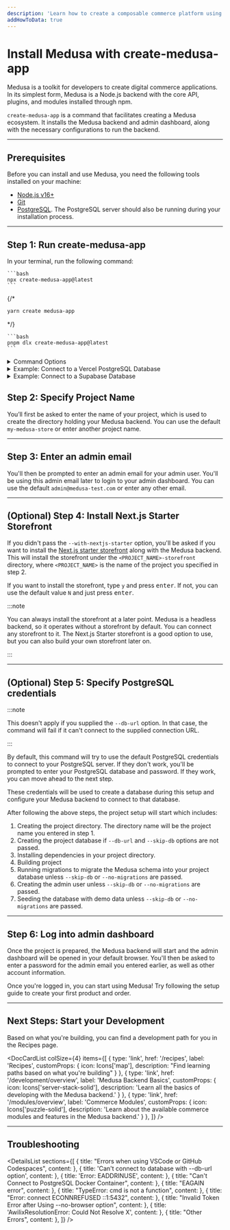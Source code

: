 ```yaml
---
description: 'Learn how to create a composable commerce platform using Medusa. This quickstart guide will help you set up your Medusa backend and the admin dashboard.'
addHowToData: true
---
```



# Install Medusa with create-medusa-app

Medusa is a toolkit for developers to create digital commerce applications. In its simplest form, Medusa is a Node.js backend with the core API, plugins, and modules installed through npm.

`create-medusa-app` is a command that facilitates creating a Medusa ecosystem. It installs the Medusa backend and admin dashboard, along with the necessary configurations to run the backend.

---

## Prerequisites

Before you can install and use Medusa, you need the following tools installed on your machine:

- [Node.js v16+](./development/backend/prepare-environment.mdx#nodejs)
- [Git](./development/backend/prepare-environment.mdx#git)
- [PostgreSQL](./development/backend/prepare-environment.mdx#postgresql). The PostgreSQL server should also be running during your installation process.

---

## Step 1: Run create-medusa-app

In your terminal, run the following command:

<Tabs groupId="npxyarn" isCodeTabs={true}>
  <TabItem value="npx" label="NPX" default>

    ```bash
    npx create-medusa-app@latest
    ```

  </TabItem>
  {/* <TabItem value="yarn" label="Yarn">

  ```bash
  yarn create medusa-app
  ```

  </TabItem> */}
  <TabItem value="pnpm" label="pnpm">

    ```bash
    pnpm dlx create-medusa-app@latest
    ```

  </TabItem>
</Tabs>

<Details>
  <Summary>Command Options</Summary>
  
  The `create-medusa-app` command can accept the following options:

  - `--repo-url <url>`: The repository URL to create the project from. By default it will be `https://github.com/medusajs/medusa-starter-default`.
  - `--seed`: A flag indicating whether the database should be seeded with demo data. By default, seeding is disabled.
  - `--no-boilerplate`: A flag that removes all files added for an enhanced onboarding experience (files under `src/admin`, `src/api`, etc...). This is helpful if you want to create a clean project, and is only recommended if you're familiar with Medusa.
  - `--no-browser`: Disables opening the browser at the end of the project creation and only shows success message.
  - `--skip-db`: Skips creating the database, running migrations, and seeding, and subsequently skips opening the browser. Useful if you want to set the database URL at a later point in the configurations.
  - `--db-url <url>`: Skips database creation and sets the database URL to the provided URL. Throws an error if connection to the database fails. Will still run migrations and open the admin after project creation. Useful if you already have a database created, locally or remotely.
  - `--no-migrations`: Skips running migrations, creating admin user, and seeding. If used, it's expected that you pass the `--db-url` option with a URL of a database that has all necessary migrations. Otherwise, unexpected errors will occur. Helpful only if combined with `--db-url`.
  - `--directory-path <path>`: Allows specifying the parent directory path to create the directory of the new project in.
  - `--with-nextjs-starter`: Installs the Next.js starter storefront under the `<PROJECT_NAME>-storefront` directory, where `<PROJECT_NAME>` is the name of the project you enter in the first question. If the `<PROJECT_NAME>-storefront` directory already exists, random characters are added at the end of `<PROJECT_NAME>-storefront`.
</Details>

<Details className="border-t-0">
  <Summary>Example: Connect to a Vercel PostgreSQL Database</Summary>

  If you want to use a PostgreSQL database hosted on Vercel, you must use the `--db-url` option and add to the end of your connection URL `?sslmode=require`. For example:

  ```bash
  npx create-medusa-app@latest --db-url "postgres://default:<password><host-region>.postgres.vercel-storage.com:5432/verceldb?sslmode=require"
  ```

  :::note

  If the database already has the necessary migrations and you don't need the command to run migrations, you can pass the `--no-migrations` option.

  :::
</Details>

<Details className="border-t-0">
  <Summary>Example: Connect to a Supabase Database</Summary>

  If you want to connect to a Supabase database, you must use the `--db-url` option with its value being the connection URL to your Supabase database. For example:

  ```bash
  npx create-medusa-app@latest --db-url postgresql://postgres:<password>@<host>.supabase.co:5432/postgres
  ```

  :::note

  If the database already has the necessary migrations and you don't need the command to run migrations, you can pass the `--no-migrations` option.

  :::
</Details>

## Step 2: Specify Project Name

You’ll first be asked to enter the name of your project, which is used to create the directory holding your Medusa backend. You can use the default `my-medusa-store` or enter another project name.

---

## Step 3: Enter an admin email

You'll then be prompted to enter an admin email for your admin user. You'll be using this admin email later to login to your admin dashboard. You can use the default `admin@medusa-test.com` or enter any other email.

---

## (Optional) Step 4: Install Next.js Starter Storefront

If you didn't pass the `--with-nextjs-starter` option, you'll be asked if you want to install the [Next.js starter storefront](./starters/nextjs-medusa-starter.mdx) along with the Medusa backend. This will install the storefront under the `<PROJECT_NAME>-storefront` directory, where `<PROJECT_NAME>` is the name of the project you specified in step 2.

If you want to install the storefront, type `y` and press <kbd>enter</kbd>. If not, you can use the default value `N` and just press <kbd>enter</kbd>.

:::note

You can always install the storefront at a later point. Medusa is a headless backend, so it operates without a storefront by default. You can connect any storefront to it. The Next.js Starter storefront is a good option to use, but you can also build your own storefront later on.

:::

---

## (Optional) Step 5: Specify PostgreSQL credentials

:::note

This doesn't apply if you supplied the `--db-url` option. In that case, the command will fail if it can't connect to the supplied connection URL.

:::

By default, this command will try to use the default PostgreSQL credentials to connect to your PostgreSQL server. If they don't work, you'll be prompted to enter your PostgreSQL database and password. If they work, you can move ahead to the next step.

These credentials will be used to create a database during this setup and configure your Medusa backend to connect to that database.

After following the above steps, the project setup will start which includes:

1. Creating the project directory. The directory name will be the project name you entered in step 1.
2. Creating the project database if `--db-url` and `--skip-db` options are not passed.
3. Installing dependencies in your project directory.
4. Building project
5. Running migrations to migrate the Medusa schema into your project database unless `--skip-db` or `--no-migrations` are passed.
6. Creating the admin user unless `--skip-db` or `--no-migrations` are passed.
7. Seeding the database with demo data unless `--skip-db` or `--no-migrations` are passed.

---

## Step 6: Log into admin dashboard

Once the project is prepared, the Medusa backend will start and the admin dashboard will be opened in your default browser. You'll then be asked to enter a password for the admin email you entered earlier, as well as other account information.

Once you're logged in, you can start using Medusa! Try following the setup guide to create your first product and order.

<Feedback 
   event="survey_create-medusa-app"
   question="Did you set up Medusa successfully?"
   positiveQuestion="Is there anything that should improved?"
   negativeQuestion="Please describe the issue you faced."
/>

---

## Next Steps: Start your Development

Based on what you're building, you can find a development path for you in the Recipes page.

<DocCardList colSize={4} items={[
  {
    type: 'link',
    href: '/recipes',
    label: 'Recipes',
    customProps: {
      icon: Icons['map'],
      description: "Find learning paths based on what you're building"
    }
  },
  {
    type: 'link',
    href: '/development/overview',
    label: 'Medusa Backend Basics',
    customProps: {
      icon: Icons['server-stack-solid'],
      description: 'Learn all the basics of developing with the Medusa backend.'
    }
  },
  {
    type: 'link',
    href: '/modules/overview',
    label: 'Commerce Modules',
    customProps: {
      icon: Icons['puzzle-solid'],
      description: 'Learn about the available commerce modules and features in the Medusa backend.'
    }
  },
]} />

---

## Troubleshooting

<DetailsList
  sections={[
    {
      title: "Errors when using VSCode or GitHub Codespaces",
      content: <ForwardingError />
    },
    {
      title: 'Can\'t connect to database with --db-url option',
      content: <DbUrlError />
    },
    {
      title: 'Error: EADDRINUSE',
      content: <EaddrinuseSection />
    },
    {
      title: "Can't Connect to PostgreSQL Docker Container",
      content: <PostgresDockerError />
    },
    {
      title: "EAGAIN error",
      content: <EagainError />
    },
    {
      title: "TypeError: cmd is not a function",
      content: <TypeErrorSection />
    },
    {
      title: "Error: connect ECONNREFUSED ::1:5432",
      content: <ConnectionErrorSection />
    },
    {
      title: "Invalid Token Error after Using --no-browser option",
      content: <InvalidTokenError />
    },
    {
      title: 'AwilixResolutionError: Could Not Resolve X',
      content: <FreshInstallationSection />
    },
    {
      title: "Other Errors",
      content: <OtherErrorsSection />
    },
  ]}
/>
